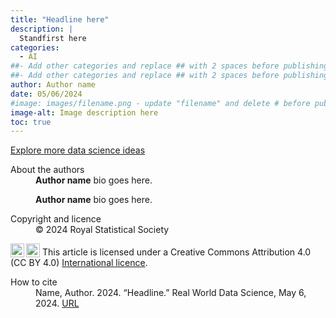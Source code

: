 ```yaml
---
title: "Headline here"
description: |
  Standfirst here 
categories: 
  - AI
##- Add other categories and replace ## with 2 spaces before publishing
##- Add other categories and replace ## with 2 spaces before publishing
author: Author name
date: 05/06/2024
#image: images/filename.png - update "filename" and delete # before publishing
image-alt: Image description here
toc: true
---
```


<!-- article text to go here -->

::: article-btn
[Explore more data science ideas](/ideas/index.qmd)
:::

::: further-info
::: grid
::: {.g-col-12 .g-col-md-12}
About the authors
: **Author name** bio goes here.

: **Author name** bio goes here.
:::

::: {.g-col-12 .g-col-md-6}
<!-- copyright goes to the author, or to Royal Statistical Society if written by staff -->
Copyright and licence
:   © 2024 Royal Statistical Society

<!-- confirm licence terms with contributor before publishing - must be Creative Commons licence, but different types of CC licences might be preferred -->
<a href="http://creativecommons.org/licenses/by/4.0/?ref=chooser-v1" target="_blank" rel="license noopener noreferrer" style="display:inline-block;"> <img src="https://mirrors.creativecommons.org/presskit/icons/cc.svg?ref=chooser-v1" style="height:22px!important;vertical-align:text-bottom;"/><img src="https://mirrors.creativecommons.org/presskit/icons/by.svg?ref=chooser-v1" style="height:22px!important;margin-left:3px;vertical-align:text-bottom;"/></a> This article is licensed under a Creative Commons Attribution 4.0 (CC BY 4.0) <a href="http://creativecommons.org/licenses/by/4.0/?ref=chooser-v1" target="_blank" rel="license noopener noreferrer" style="display:inline-block;"> International licence</a>. <!-- Add thumbnail image credit and any licence terms here -->
  
:::
::: {.g-col-12 .g-col-md-6}
How to cite
:   Name, Author. 2024. "Headline." Real World Data Science, May 6, 2024. [URL](https://realworlddatascience.net/ideas/posts/2024/05/06/ai-series-4.html)
:::
:::
:::

<!-- Make sure to update main site homepage (index.qmd) before publishing. See README for details. -->